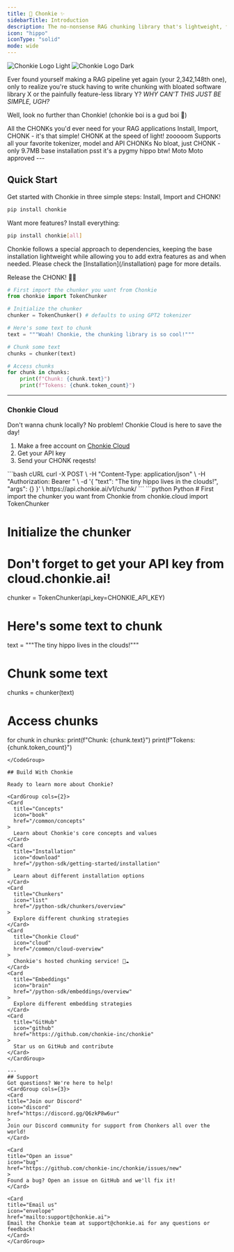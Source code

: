 ```yaml
---
title: 🦛 Chonkie ✨
sidebarTitle: Introduction
description: The no-nonsense RAG chunking library that's lightweight, fast, and ready to CHONK your texts!
icon: "hippo"
iconType: "solid"
mode: wide
---
```

  
<img
  className="block dark:hidden"
  src="/images/chonkie_logo_br_transparent_bg.png"
  alt="Chonkie Logo Light"
/>
<img
  className="hidden dark:block"
  src="/images/chonkie_logo_br_transparent_bg.png"
  alt="Chonkie Logo Dark"
/>

Ever found yourself making a RAG pipeline yet again (your 2,342,148th one), only to realize you're stuck having to write chunking with bloated software library X or the painfully feature-less library Y?
_WHY CAN'T THIS JUST BE SIMPLE, UGH?_

Well, look no further than Chonkie! (chonkie boi is a gud boi 🦛)

<CardGroup cols={2}>
  <Card
    title="Feature-rich"
    icon="puzzle-piece"
  >
    All the CHONKs you'd ever need for your RAG applications
  </Card>
  <Card
    title="Easy to use"
    icon="wand-magic-sparkles"
  >
    Install, Import, CHONK - it's that simple!
  </Card>
  <Card
    title="Lightning Fast"
    icon="bolt"
  >
    CHONK at the speed of light! zooooom
  </Card>
  <Card
    title="Wide Support"
    icon="globe"
  >
    Supports all your favorite tokenizer, model and API CHONKs
  </Card>
  <Card
    title="Lightweight"
    icon="feather"
  >
    No bloat, just CHONK - only 9.7MB base installation
  </Card>
  <Card
    title="Cute Mascot"
    icon="hippo"
  >
    psst it's a pygmy hippo btw! Moto Moto approved
  </Card>
</CardGroup>
---

## Quick Start

Get started with Chonkie in three simple steps: Install, Import and CHONK!

```bash
pip install chonkie
```

Want more features? <Tooltip tip="Not recommended for production">Install everything</Tooltip>:
```bash
pip install chonkie[all]
```

<Note>
  Chonkie follows a special approach to dependencies, keeping the base installation lightweight while allowing you to add extra features as and when needed.
  Please check the [Installation](/installation) page for more details.
</Note>

Release the CHONK! 🦛✨

```python
# First import the chunker you want from Chonkie 
from chonkie import TokenChunker

# Initialize the chunker
chunker = TokenChunker() # defaults to using GPT2 tokenizer

# Here's some text to chunk
text = """Woah! Chonkie, the chunking library is so cool!"""

# Chunk some text
chunks = chunker(text)

# Access chunks
for chunk in chunks:
    print(f"Chunk: {chunk.text}")
    print(f"Tokens: {chunk.token_count}")
```
--- 

### Chonkie Cloud
Don't wanna chunk locally? No problem! Chonkie Cloud is here to save the day!

1. Make a free account on [Chonkie Cloud](https://cloud.chonkie.ai)
2. Get your API key
3. Send your CHONK reqests! 

<CodeGroup>
  ```bash cURL
  curl -X POST \
     -H "Content-Type: application/json" \
     -H "Authorization: Bearer <YOUR_API_KEY>" \
     -d '{
           "text": "The tiny hippo lives in the clouds!",
           "args": {}
         }' \
     https://api.chonkie.ai/v1/chunk/<your-favorite-chunker>
  ```
  ```python Python
  # First import the chunker you want from Chonkie
  from chonkie.cloud import TokenChunker
  
  # Initialize the chunker
  # Don't forget to get your API key from cloud.chonkie.ai!
  chunker = TokenChunker(api_key=CHONKIE_API_KEY) 

  # Here's some text to chunk
  text = """The tiny hippo lives in the clouds!"""
  
  # Chunk some text
  chunks = chunker(text)
  
  # Access chunks
  for chunk in chunks:
    print(f"Chunk: {chunk.text}")
    print(f"Tokens: {chunk.token_count}")
  ```
</CodeGroup>

## Build With Chonkie

Ready to learn more about Chonkie?

<CardGroup cols={2}>
  <Card
    title="Concepts"
    icon="book"
    href="/common/concepts"
  >
    Learn about Chonkie's core concepts and values
  </Card>
  <Card
    title="Installation"
    icon="download"
    href="/python-sdk/getting-started/installation"
  >
    Learn about different installation options
  </Card>
  <Card
    title="Chunkers"
    icon="list"
    href="/python-sdk/chunkers/overview"
  >
    Explore different chunking strategies
  </Card>
  <Card
    title="Chonkie Cloud"
    icon="cloud"
    href="/common/cloud-overview"
  >
    Chonkie's hosted chunking service! 🦛☁️
  </Card>
  <Card
    title="Embeddings"
    icon="brain"
    href="/python-sdk/embeddings/overview"
  >
    Explore different embedding strategies
  </Card>
  <Card
    title="GitHub"
    icon="github"
    href="https://github.com/chonkie-inc/chonkie"
  >
    Star us on GitHub and contribute
  </Card>
</CardGroup>

---
## Support
Got questions? We're here to help!
<CardGroup cols={3}>
<Card
  title="Join our Discord"
  icon="discord"
  href="https://discord.gg/Q6zkP8w6ur"
  >
  Join our Discord community for support from Chonkers all over the world!
</Card>

<Card
  title="Open an issue"
  icon="bug"
  href="https://github.com/chonkie-inc/chonkie/issues/new"
  >
  Found a bug? Open an issue on GitHub and we'll fix it!
</Card>

<Card
  title="Email us"
  icon="envelope"
  href="mailto:support@chonkie.ai">
  Email the Chonkie team at support@chonkie.ai for any questions or feedback!
</Card>
</CardGroup>
